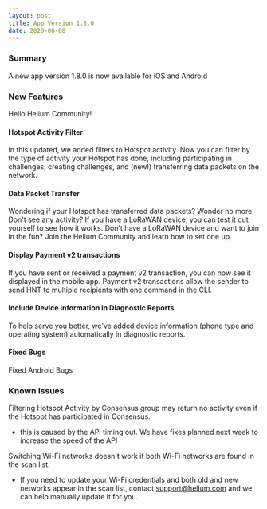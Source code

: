 ```yaml
---
layout: post
title: App Version 1.8.0
date: 2020-06-08
---
```


### Summary

A new app version 1.8.0 is now available for iOS and Android

<!--truncate-->

### New Features

Hello Helium Community!

#### Hotspot Activity Filter

In this updated, we added filters to Hotspot activity. Now you can filter by the type of activity
your Hotspot has done, including participating in challenges, creating challenges, and (new!)
transferring data packets on the network.

#### Data Packet Transfer

Wondering if your Hotspot has transferred data packets? Wonder no more. Don't see any activity? If
you have a LoRaWAN device, you can test it out yourself to see how it works. Don't have a LoRaWAN
device and want to join in the fun? Join the Helium Community and learn how to set one up.

#### Display Payment v2 transactions

If you have sent or received a payment v2 transaction, you can now see it displayed in the mobile
app. Payment v2 transactions allow the sender to send HNT to multiple recipients with one command in
the CLI.

#### Include Device information in Diagnostic Reports

To help serve you better, we've added device information (phone type and operating system)
automatically in diagnostic reports.

#### Fixed Bugs

Fixed Android Bugs

### Known Issues

Filtering Hotspot Activity by Consensus group may return no activity even if the Hotspot has
participated in Consensus.

- this is caused by the API timing out. We have fixes planned next week to increase the speed of the
  API

Switching Wi-Fi networks doesn't work if both Wi-Fi networks are found in the scan list.

- If you need to update your Wi-Fi credentials and both old and new networks appear in the scan
  list, contact support@helium.com and we can help manually update it for you.
